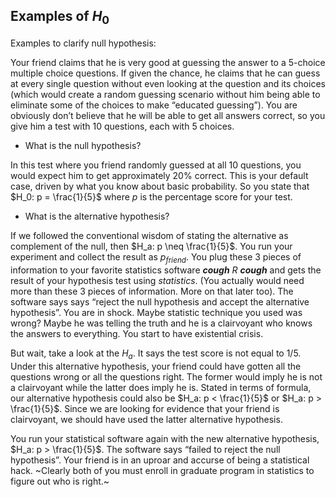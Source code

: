 ## Examples of $H_0$

Examples to clarify null hypothesis:

Your friend claims that he is very good at guessing the answer to a 5-choice multiple choice questions. If given the chance, he claims that he can guess at every single question without even looking at the question and its choices (which would create a random guessing scenario without him being able to eliminate some of the choices to make "educated guessing"). You are obviously don't believe that he will be able to get all answers correct, so you give him a test with 10 questions, each with 5 choices.  
  
- What is the null hypothesis?

In this test where you friend randomly guessed at all 10 questions, you would expect him to get approximately 20% correct. This is your default case, driven by what you know about basic probability. So you state that $H_0: p = \frac{1}{5}$ where $p$ is the percentage score for your test.

- What is the alternative hypothesis?

If we followed the conventional wisdom of stating the alternative as complement of the null, then $H_a: p \neq \frac{1}{5}$. You run your experiment and collect the result as $p_{friend}$. You plug these 3 pieces of information to your favorite statistics software **_cough_** _R_ **_cough_** and gets the result of your hypothesis test using _statistics_. (You actually would need more than these 3 pieces of information. More on that later too). The software says says "reject the null hypothesis and accept the alternative hypothesis". You are in shock. Maybe statistic technique you used was wrong?  Maybe he was telling the truth and he is a clairvoyant who knows the answers to everything. You start to have existential crisis.

But wait, take a look at the $H_a$. It says the test score is not equal to $1/5$. Under this alternative hypothesis, your friend could have gotten all the questions wrong or all the questions right. The former would imply he is not a clairvoyant while the latter does imply he is. Stated in terms of formula, our alternative hypothesis could also be $H_a: p < \frac{1}{5}$ or $H_a: p > \frac{1}{5}$. Since we are looking for evidence that your friend is clairvoyant, we should have used the latter alternative hypothesis.

You run your statistical software again with the new alternative hypothesis, $H_a: p > \frac{1}{5}$. The software says "failed to reject the null hypothesis". Your friend is in an uproar and accurse of being a statistical hack. ~Clearly both of you must enroll in graduate program in statistics to figure out who is right.~

